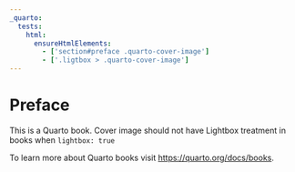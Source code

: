 ```yaml
---
_quarto:
  tests:
    html:
      ensureHtmlElements:
        - ['section#preface .quarto-cover-image']
        - ['.ligtbox > .quarto-cover-image']
---
```


# Preface {.unnumbered}

This is a Quarto book. Cover image should not have Lightbox treatment in books when `lightbox: true`

To learn more about Quarto books visit <https://quarto.org/docs/books>.
